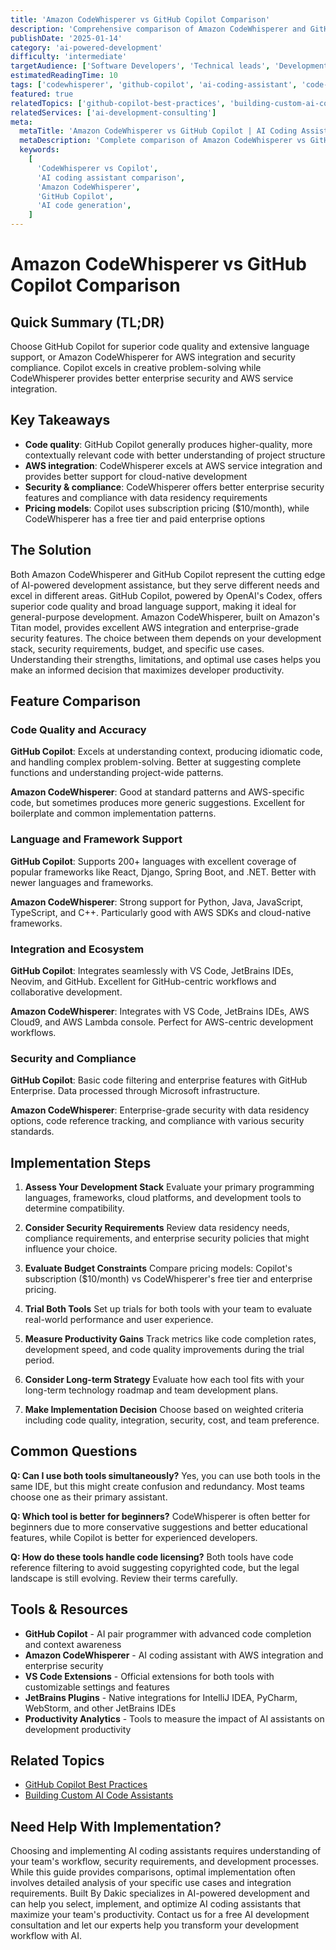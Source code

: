 ```yaml
---
title: 'Amazon CodeWhisperer vs GitHub Copilot Comparison'
description: 'Comprehensive comparison of Amazon CodeWhisperer and GitHub Copilot to help you choose the best AI coding assistant for your development needs.'
publishDate: '2025-01-14'
category: 'ai-powered-development'
difficulty: 'intermediate'
targetAudience: ['Software Developers', 'Technical leads', 'Development managers']
estimatedReadingTime: 10
tags: ['codewhisperer', 'github-copilot', 'ai-coding-assistant', 'code-completion', 'ai-tools-comparison']
featured: true
relatedTopics: ['github-copilot-best-practices', 'building-custom-ai-code-assistants']
relatedServices: ['ai-development-consulting']
meta:
  metaTitle: 'Amazon CodeWhisperer vs GitHub Copilot | AI Coding Assistant Comparison'
  metaDescription: 'Complete comparison of Amazon CodeWhisperer vs GitHub Copilot. Learn features, performance, pricing, and integration to choose the best AI coding assistant.'
  keywords:
    [
      'CodeWhisperer vs Copilot',
      'AI coding assistant comparison',
      'Amazon CodeWhisperer',
      'GitHub Copilot',
      'AI code generation',
    ]
---
```


# Amazon CodeWhisperer vs GitHub Copilot Comparison

## Quick Summary (TL;DR)

Choose GitHub Copilot for superior code quality and extensive language support, or Amazon CodeWhisperer for AWS integration and security compliance. Copilot excels in creative problem-solving while CodeWhisperer provides better enterprise security and AWS service integration.

## Key Takeaways

- **Code quality**: GitHub Copilot generally produces higher-quality, more contextually relevant code with better understanding of project structure
- **AWS integration**: CodeWhisperer excels at AWS service integration and provides better support for cloud-native development
- **Security & compliance**: CodeWhisperer offers better enterprise security features and compliance with data residency requirements
- **Pricing models**: Copilot uses subscription pricing ($10/month), while CodeWhisperer has a free tier and paid enterprise options

## The Solution

Both Amazon CodeWhisperer and GitHub Copilot represent the cutting edge of AI-powered development assistance, but they serve different needs and excel in different areas. GitHub Copilot, powered by OpenAI's Codex, offers superior code quality and broad language support, making it ideal for general-purpose development. Amazon CodeWhisperer, built on Amazon's Titan model, provides excellent AWS integration and enterprise-grade security features. The choice between them depends on your development stack, security requirements, budget, and specific use cases. Understanding their strengths, limitations, and optimal use cases helps you make an informed decision that maximizes developer productivity.

## Feature Comparison

### Code Quality and Accuracy

**GitHub Copilot**: Excels at understanding context, producing idiomatic code, and handling complex problem-solving. Better at suggesting complete functions and understanding project-wide patterns.

**Amazon CodeWhisperer**: Good at standard patterns and AWS-specific code, but sometimes produces more generic suggestions. Excellent for boilerplate and common implementation patterns.

### Language and Framework Support

**GitHub Copilot**: Supports 200+ languages with excellent coverage of popular frameworks like React, Django, Spring Boot, and .NET. Better with newer languages and frameworks.

**Amazon CodeWhisperer**: Strong support for Python, Java, JavaScript, TypeScript, and C++. Particularly good with AWS SDKs and cloud-native frameworks.

### Integration and Ecosystem

**GitHub Copilot**: Integrates seamlessly with VS Code, JetBrains IDEs, Neovim, and GitHub. Excellent for GitHub-centric workflows and collaborative development.

**Amazon CodeWhisperer**: Integrates with VS Code, JetBrains IDEs, AWS Cloud9, and AWS Lambda console. Perfect for AWS-centric development workflows.

### Security and Compliance

**GitHub Copilot**: Basic code filtering and enterprise features with GitHub Enterprise. Data processed through Microsoft infrastructure.

**Amazon CodeWhisperer**: Enterprise-grade security with data residency options, code reference tracking, and compliance with various security standards.

## Implementation Steps

1. **Assess Your Development Stack**
   Evaluate your primary programming languages, frameworks, cloud platforms, and development tools to determine compatibility.

2. **Consider Security Requirements**
   Review data residency needs, compliance requirements, and enterprise security policies that might influence your choice.

3. **Evaluate Budget Constraints**
   Compare pricing models: Copilot's subscription ($10/month) vs CodeWhisperer's free tier and enterprise pricing.

4. **Trial Both Tools**
   Set up trials for both tools with your team to evaluate real-world performance and user experience.

5. **Measure Productivity Gains**
   Track metrics like code completion rates, development speed, and code quality improvements during the trial period.

6. **Consider Long-term Strategy**
   Evaluate how each tool fits with your long-term technology roadmap and team development plans.

7. **Make Implementation Decision**
   Choose based on weighted criteria including code quality, integration, security, cost, and team preference.

## Common Questions

**Q: Can I use both tools simultaneously?**
Yes, you can use both tools in the same IDE, but this might create confusion and redundancy. Most teams choose one as their primary assistant.

**Q: Which tool is better for beginners?**
CodeWhisperer is often better for beginners due to more conservative suggestions and better educational features, while Copilot is better for experienced developers.

**Q: How do these tools handle code licensing?**
Both tools have code reference filtering to avoid suggesting copyrighted code, but the legal landscape is still evolving. Review their terms carefully.

## Tools & Resources

- **GitHub Copilot** - AI pair programmer with advanced code completion and context awareness
- **Amazon CodeWhisperer** - AI coding assistant with AWS integration and enterprise security
- **VS Code Extensions** - Official extensions for both tools with customizable settings and features
- **JetBrains Plugins** - Native integrations for IntelliJ IDEA, PyCharm, WebStorm, and other JetBrains IDEs
- **Productivity Analytics** - Tools to measure the impact of AI assistants on development productivity

## Related Topics

- [GitHub Copilot Best Practices](/topics/github-copilot-best-practices)
- [Building Custom AI Code Assistants](/topics/building-custom-ai-code-assistants)

## Need Help With Implementation?

Choosing and implementing AI coding assistants requires understanding of your team's workflow, security requirements, and development processes. While this guide provides comparisons, optimal implementation often involves detailed analysis of your specific use cases and integration requirements. Built By Dakic specializes in AI-powered development and can help you select, implement, and optimize AI coding assistants that maximize your team's productivity. Contact us for a free AI development consultation and let our experts help you transform your development workflow with AI.
